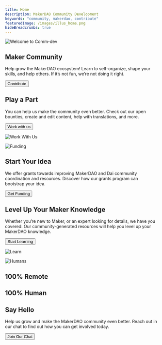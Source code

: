 ```yaml
---
title: Home
description: MakerDAO Community Development
keywords: "community, makerdao, contribute"
featuredImage: /images/illus_home.png
hideBreadcrumbs: true
---
```


<InfoBlock>

![Welcome to Comm-dev](/images/illus_home.png)

<Box>

## Maker Community

Help grow the MakerDAO ecosystem! Learn to self-organize, shape your skills, and help others. If it’s not fun, we’re not doing it right.

<Button to="/contribute/">Contribute</Button>

</Box>

</InfoBlock>

<InfoBlock>

<Box>

## Play a Part

You can help us make the community even better. Check out our open bounties, create and edit content, help with translations, and more.

<Button to="/contribute/">Work with us</Button>

</Box>

![Work With Us](/images/illus_work.png)

</InfoBlock>

<InfoBlock>

![Funding](/images/illus_funding.png)

<Box>

## Start Your Idea

We offer grants towards improving MakerDAO and Dai community coordination and resources. Discover how our grants program can bootstrap your idea.

<Button to="/funding/">Get Funding</Button>

</Box>

</InfoBlock>

<InfoBlock>

<Box>

## Level Up Your Maker Knowledge

Whether you’re new to Maker, or an expert looking for details, we have you covered. Our community-generated resources will help you level up your MakerDAO knowledge.

<Button to="/learn/">Start Learning</Button>

</Box>

![Learn](/images/illus_learn.png)

</InfoBlock>

<InfoBlock>

![Humans](/images/humans-of-makerdao.png)

<Box>

## 100% Remote
## 100% Human
## Say Hello

Help us grow and make the MakerDAO community even better. Reach out in our chat to find out how you can get involved today.

<Button to="https://chat.makerdao.com/channel/community-development" icon="rocketchat">Join Our Chat</Button>

</Box>

</InfoBlock>
